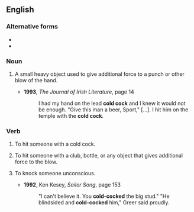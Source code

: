 ==English==

===Alternative forms===
* {{l|en|coldcock}}
* {{l|en|cold-cock}}

===Noun===
{{en-noun}}

# {{lb|en|slang}} A small heavy object used to give additional force to a punch or other blow of the hand.
#* '''1993''', ''The Journal of Irish Literature'', page 14
#*: I had my hand on the lead '''cold cock''' and I knew it would not be enough. "Give this man a beer, Sport," […]. I hit him on the temple with the '''cold cock'''.

===Verb===
{{en-verb}}

# {{lb|en|slang}} To hit someone with a cold cock.
# {{lb|en|slang}} To hit someone with a club, bottle, or any object that gives additional force to the blow.
# {{lb|en|slang}} To knock someone unconscious.
#* '''1992''', Ken Kesey, ''Sailor Song'', page 153
#*: "I can't believe it. You '''cold-cocked''' the big stud." "He blindsided and '''cold-cocked''' him," Greer said proudly.